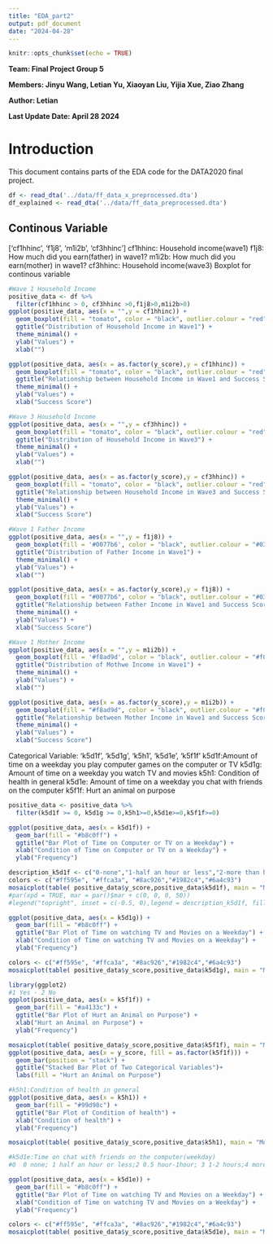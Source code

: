 ```yaml
---
title: "EDA_part2"
output: pdf_document
date: "2024-04-28"
---
```


```r
knitr::opts_chunk$set(echo = TRUE)
```
**Team: Final Project Group 5**\

**Members: Jinyu Wang, Letian Yu, Xiaoyan Liu, Yijia Xue, Ziao Zhang**

**Author: Letian**

**Last Update Date: April 28 2024**

# Introduction

This document contains parts of the EDA code for the DATA2020 final project.

```r
df <- read_dta('../data/ff_data_x_preprocessed.dta')
df_explained <- read_dta('../data/ff_data_preprocessed.dta')
```

## Continous Variable
['cf1hhinc', 'f1j8', 'm1i2b', 'cf3hhinc']
cf1hhinc: Household income(wave1) 
f1j8: How much did you earn(father) in wave1?
m1i2b: How much did you earn(mother) in wave1?
cf3hhinc: Household income(wave3)
Boxplot for continous variable

```r
#Wave 1 Household Income
positive_data <- df %>%
  filter(cf1hhinc > 0, cf3hhinc >0,f1j8>0,m1i2b>0)
ggplot(positive_data, aes(x = "",y = cf1hhinc)) +
  geom_boxplot(fill = "tomato", color = "black", outlier.colour = "red", outlier.shape = 16) +
  ggtitle("Distribution of Household Income in Wave1") +
  theme_minimal() + 
  ylab("Values") +
  xlab("")

ggplot(positive_data, aes(x = as.factor(y_score),y = cf1hhinc)) +
  geom_boxplot(fill = "tomato", color = "black", outlier.colour = "red", outlier.shape = 16) +
  ggtitle("Relationship between Household Income in Wave1 and Success Score") +
  theme_minimal() +  
  ylab("Values") +
  xlab("Success Score")

#Wave 3 Household Income
ggplot(positive_data, aes(x = "",y = cf3hhinc)) +
  geom_boxplot(fill = "tomato", color = "black", outlier.colour = "red", outlier.shape = 16) +
  ggtitle("Distribution of Household Income in Wave3") +
  theme_minimal() + 
  ylab("Values") +
  xlab("")

ggplot(positive_data, aes(x = as.factor(y_score),y = cf3hhinc)) +
  geom_boxplot(fill = "tomato", color = "black", outlier.colour = "red", outlier.shape = 16) +
  ggtitle("Relationship between Household Income in Wave3 and Success Score") +
  theme_minimal() +  
  ylab("Values") +
  xlab("Success Score")
```
```r
#Wave 1 Father Income
ggplot(positive_data, aes(x = "",y = f1j8)) +
  geom_boxplot(fill = '#0077b6', color = "black", outlier.colour = "#03045e", outlier.shape = 16) +
  ggtitle("Distribution of Father Income in Wave1") +
  theme_minimal() + 
  ylab("Values") +
  xlab("")

ggplot(positive_data, aes(x = as.factor(y_score),y = f1j8)) +
  geom_boxplot(fill = "#0077b6", color = "black", outlier.colour = "#03045e", outlier.shape = 16) +
  ggtitle("Relationship between Father Income in Wave1 and Success Score") +
  theme_minimal() +  
  ylab("Values") +
  xlab("Success Score")
```

```r
#Wave 1 Mother Income
ggplot(positive_data, aes(x = "",y = m1i2b)) +
  geom_boxplot(fill = '#f8ad9d', color = "black", outlier.colour = "#f08080", outlier.shape = 16) +
  ggtitle("Distribution of Mothwe Income in Wave1") +
  theme_minimal() + 
  ylab("Values") +
  xlab("")

ggplot(positive_data, aes(x = as.factor(y_score),y = m1i2b)) +
  geom_boxplot(fill = "#f8ad9d", color = "black", outlier.colour = "#f08080", outlier.shape = 16) +
  ggtitle("Relationship between Mother Income in Wave1 and Success Score") +
  theme_minimal() +  
  ylab("Values") +
  xlab("Success Score")
```
Categorical Variable:
'k5d1f', 'k5d1g', 'k5h1', 'k5d1e', 'k5f1f'
k5d1f:Amount of time on a weekday you play computer games on the computer or TV
k5d1g: Amount of time on a weekday you watch TV and movies
k5h1: Condition of health in general
k5d1e: Amount of time on a weekday you chat with friends on the computer
k5f1f: Hurt an animal on purpose

```r
positive_data <- positive_data %>%
  filter(k5d1f >= 0, k5d1g >= 0,k5h1>=0,k5d1e>=0,k5f1f>=0)

ggplot(positive_data, aes(x = k5d1f)) +
  geom_bar(fill = "#b8c0ff") +
  ggtitle("Bar Plot of Time on Computer or TV on a Weekday") +
  xlab("Condition of Time on Computer or TV on a Weekday") +
  ylab("Frequency")

description_k5d1f <- c("0-none","1-half an hour or less","2-more than half an hour but less than an hour","3-one to two hour","4 more than 2 hours")
colors <- c("#ff595e", "#ffca3a", "#8ac926","#1982c4","#6a4c93")
mosaicplot(table( positive_data$y_score,positive_data$k5d1f), main = "Mosaic Plot of Success Score vs. Time on Computer or TV on a Weekday",  xlab = "Success Score", ylab = "Time Level on Computer or TV",col = colors)
#par(xpd = TRUE, mar = par()$mar + c(0, 0, 0, 50))
#legend("topright", inset = c(-0.5, 0),legend = description_k5d1f, fill = colors, title = "Numbers", cex = 0.5)

```
```r
ggplot(positive_data, aes(x = k5d1g)) +
  geom_bar(fill = "#b8c0ff") +
  ggtitle("Bar Plot of Time on watching TV and Movies on a Weekday") +
  xlab("Condition of Time on watching TV and Movies on a Weekday") +
  ylab("Frequency")

colors <- c("#ff595e", "#ffca3a", "#8ac926","#1982c4","#6a4c93")
mosaicplot(table( positive_data$y_score,positive_data$k5d1g), main = "Mosaic Plot of Success Score vs. Time on watching TV and Movies on a Weekday",  xlab = "Success Score", ylab = "Time Level on TV and Movies",col = colors)
```

```r
library(ggplot2)
#1 Yes - 2 No
ggplot(positive_data, aes(x = k5f1f)) +
  geom_bar(fill = "#a4133c") +
  ggtitle("Bar Plot of Hurt an Animal on Purpose") +
  xlab("Hurt an Animal on Purpose") +
  ylab("Frequency")

mosaicplot(table( positive_data$y_score,positive_data$k5f1f), main = "Mosaic Plot of Success Score vs. Condition of Hurt an Animal on Purpose",  xlab = "Success Score", ylab = "Condition of Hurt an Animal on Purpose",col = colors)
ggplot(positive_data, aes(x = y_score, fill = as.factor(k5f1f))) +
  geom_bar(position = "stack") +
  ggtitle("Stacked Bar Plot of Two Categorical Variables")+
  labs(fill = "Hurt an Animal on Purpose") 
```

```r
#k5h1:Condition of health in general
ggplot(positive_data, aes(x = k5h1)) +
  geom_bar(fill = "#99d98c") +
  ggtitle("Bar Plot of Condition of health") +
  xlab("Condition of health") +
  ylab("Frequency")

mosaicplot(table( positive_data$y_score,positive_data$k5h1), main = "Mosaic Plot of Success Score vs. Condition of health",  xlab = "Success Score", ylab = "Condition of health",col = colors)
```
```r
#k5d1e:Time on chat with friends on the computer(weekday)
#0  0 none; 1 half an hour or less;2 0.5 hour-1hour; 3 1-2 hours;4 more than 2 hours

ggplot(positive_data, aes(x = k5d1e)) +
  geom_bar(fill = "#b8c0ff") +
  ggtitle("Bar Plot of Time on watching TV and Movies on a Weekday") +
  xlab("Condition of Time on watching TV and Movies on a Weekday") +
  ylab("Frequency")

colors <- c("#ff595e", "#ffca3a", "#8ac926","#1982c4","#6a4c93")
mosaicplot(table( positive_data$y_score,positive_data$k5d1e), main = "Mosaic Plot of Success Score vs. Time on chat with friends on the computer(weekday)",  xlab = "Success Score", ylab = "Time Level on chat",col = colors)
```

